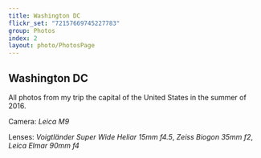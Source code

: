 ```yaml
---
title: Washington DC
flickr_set: "72157669745227783"
group: Photos
index: 2
layout: photo/PhotosPage
---
```


## Washington DC

All photos from my trip the capital of the United States in the summer of 2016.

Camera: _Leica M9_

Lenses: _Voigtländer Super Wide Heliar 15mm f4.5_, _Zeiss Biogon 35mm f2_, _Leica Elmar 90mm f4_
